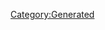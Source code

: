 {{Database/Costume/CostumeInfo
 |ID=161
 |DivaId=9
 |PrismCostumeId=1
 |Enabled=2
 |SkillId=15
 |EODICFLJAKO=False
 |AGBPBDODKBK=1
 |HMCOGDICFNB=1
 |LevelMax=4
 |HGBJODBCJDA=4
 |EGLDFPILJLG=0
 |GLEEPAFMPLO=False
 |IIELLEPEEFH=1
}}
[[Category:Generated]]
